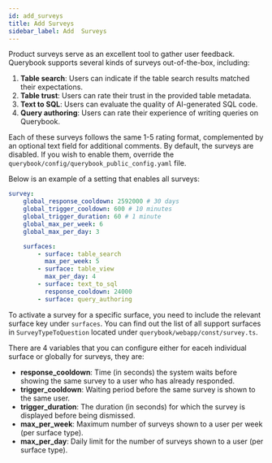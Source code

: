 ```yaml
---
id: add_surveys
title: Add Surveys
sidebar_label: Add  Surveys
---
```


Product surveys serve as an excellent tool to gather user feedback. Querybook supports several kinds of surveys out-of-the-box, including:

1. **Table search**: Users can indicate if the table search results matched their expectations.
2. **Table trust**: Users can rate their trust in the provided table metadata.
3. **Text to SQL**: Users can evaluate the quality of AI-generated SQL code.
4. **Query authoring**: Users can rate their experience of writing queries on Querybook.

Each of these surveys follows the same 1-5 rating format, complemented by an optional text field for additional comments.
By default, the surveys are disabled. If you wish to enable them, override the `querybook/config/querybook_public_config.yaml` file.

Below is an example of a setting that enables all surveys:

```yaml
survey:
    global_response_cooldown: 2592000 # 30 days
    global_trigger_cooldown: 600 # 10 minutes
    global_trigger_duration: 60 # 1 minute
    global_max_per_week: 6
    global_max_per_day: 3

    surfaces:
        - surface: table_search
          max_per_week: 5
        - surface: table_view
          max_per_day: 4
        - surface: text_to_sql
          response_cooldown: 24000
        - surface: query_authoring
```

To activate a survey for a specific surface, you need to include the relevant surface key under `surfaces`.
You can find out the list of all support surfaces in `SurveyTypeToQuestion` located under `querybook/webapp/const/survey.ts`.

There are 4 variables that you can configure either for eaceh individual surface or globally for surveys, they are:

-   **response_cooldown**: Time (in seconds) the system waits before showing the same survey to a user who has already responded.
-   **trigger_cooldown**: Waiting period before the same survey is shown to the same user.
-   **trigger_duration**: The duration (in seconds) for which the survey is displayed before being dismissed.
-   **max_per_week**: Maximum number of surveys shown to a user per week (per surface type).
-   **max_per_day**: Daily limit for the number of surveys shown to a user (per surface type).
